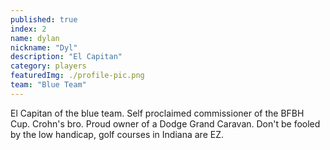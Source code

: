 ```yaml
---
published: true
index: 2
name: dylan
nickname: "Dyl"
description: "El Capitan"
category: players
featuredImg: ./profile-pic.png
team: "Blue Team"
---
```


<!-- const { nodes } = allMdx() -->
<!-- <MDXRenderer>{props.pageContext.frontmatter.blog}</MDXRenderer> -->

El Capitan of the blue team. Self proclaimed commissioner of the BFBH Cup. Crohn's bro. Proud owner of a Dodge Grand Caravan. Don't be fooled by the low handicap, golf courses in Indiana are EZ.
